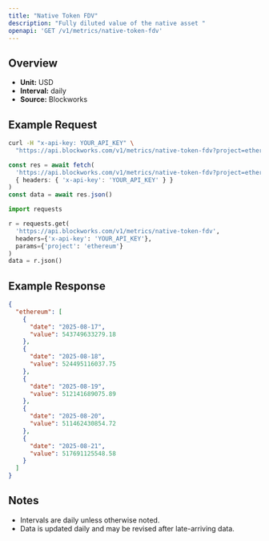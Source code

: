 ```yaml
---
title: "Native Token FDV"
description: "Fully diluted value of the native asset "
openapi: 'GET /v1/metrics/native-token-fdv'
---
```


## Overview

- **Unit:** USD
- **Interval:** daily
- **Source:** Blockworks

## Example Request

<CodeGroup>

```bash cURL
curl -H "x-api-key: YOUR_API_KEY" \
  "https://api.blockworks.com/v1/metrics/native-token-fdv?project=ethereum"
```

```typescript TypeScript
const res = await fetch(
  'https://api.blockworks.com/v1/metrics/native-token-fdv?project=ethereum',
  { headers: { 'x-api-key': 'YOUR_API_KEY' } }
)
const data = await res.json()
```

```python Python
import requests

r = requests.get(
  'https://api.blockworks.com/v1/metrics/native-token-fdv',
  headers={'x-api-key': 'YOUR_API_KEY'},
  params={'project': 'ethereum'}
)
data = r.json()
```

</CodeGroup>

## Example Response

```json
{
  "ethereum": [
    {
      "date": "2025-08-17",
      "value": 543749633279.18
    },
    {
      "date": "2025-08-18",
      "value": 524495116037.75
    },
    {
      "date": "2025-08-19",
      "value": 512141689075.89
    },
    {
      "date": "2025-08-20",
      "value": 511462430854.72
    },
    {
      "date": "2025-08-21",
      "value": 517691125548.58
    }
  ]
}
```

## Notes
- Intervals are daily unless otherwise noted.
- Data is updated daily and may be revised after late-arriving data.
